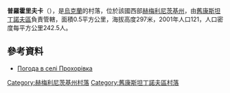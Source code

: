 {{coord|49|52|12|N|27|11|7|E|scale:100000|display=title}}

'''普羅霍里夫卡'''（{{lang-uk|Прохорівка}}），是[[烏克蘭|烏克蘭]]的村落，位於該國西部[[赫梅利尼茨基州|赫梅利尼茨基州]]，由[[舊康斯坦丁諾夫區|舊康斯坦丁諾夫區]]負責管轄，面積0.5平方公里，海拔高度297米，2001年人口121，人口密度每平方公里242.5人。

==參考資料==
* [http://weather.in.ua/ua/hmel'nickaja/21788 Погода в селі Прохорівка] {{Wayback|url=http://weather.in.ua/ua/hmel%27nickaja/21788 |date=20160305082250 }}

{{DEFAULTSORT:Прохорівка}}
[[Category:赫梅利尼茨基州村落|Category:赫梅利尼茨基州村落]]
[[Category:舊康斯坦丁諾夫區村落|Category:舊康斯坦丁諾夫區村落]]


{{Khmelnytskyi-geo-stub}}